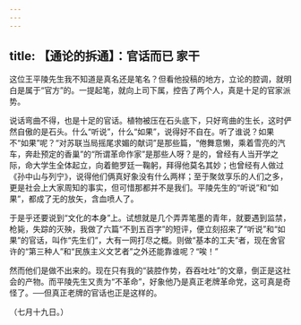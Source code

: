 ```yaml
---
---
---
```

title: 【通论的拆通】：官话而已 家干
---



这位王平陵先生我不知道是真名还是笔名？但看他投稿的地方，立论的腔调，就明白是属于“官方”的。一提起笔，就向上司下属，控告了两个人，真是十足的官家派势。

说话弯曲不得，也是十足的官话。植物被压在石头底下，只好弯曲的生长，这时俨然自傲的是石头。什么“听说”，什么“如果”，说得好不自在。听了谁说？如果不“如果”呢？“对苏联当局摇尾求媚的献词”是那些篇，“倦舞意懒，乘着雪亮的汽车，奔赴预定的香巢”的“所谓革命作家”是那些人呀？是的，曾经有人当开学之际，命大学生全体起立，向着鲍罗廷一鞠躬，拜得他莫名其妙；也曾经有人做过《孙中山与列宁》，说得他们俩真好象没有什么两样；至于聚敛享乐的人们之多，更是社会上大家周知的事实，但可惜那都并不是我们。平陵先生的“听说”和“如果”，都成了无的放矢，含血喷人了。

于是乎还要说到“文化的本身”上。试想就是几个弄弄笔墨的青年，就要遇到监禁，枪毙，失踪的灭殃，我做了六篇“不到五百字”的短评，便立刻招来了“听说”和“如果”的官话，叫作“先生们”，大有一网打尽之概。则做“基本的工夫”者，现在舍官许的“第三种人”和“民族主义文艺者”之外还能靠谁呢？“唉！”

然而他们是做不出来的。现在只有我的“装腔作势，吞吞吐吐”的文章，倒正是这社会的产物。而平陵先生又责为“不革命”，好象他乃是真正老牌革命党，这可真是奇怪了。──但真正老牌的官话也正是这样的。

（七月十九日。）